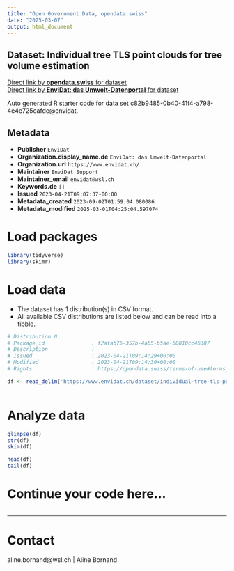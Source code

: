 ```yaml
---
title: "Open Government Data, opendata.swiss"
date: "2025-03-07"
output: html_document
---
```


## Dataset: Individual tree TLS point clouds for tree volume estimation



[Direct link by **opendata.swiss** for dataset](https://opendata.swiss/de/dataset/individual-tree-tls-point-clouds-for-tree-volume-estimation)<br>
[Direct link by **EnviDat: das Umwelt-Datenportal** for dataset](https://www.envidat.ch/#/metadata/individual-tree-tls-point-clouds-for-tree-volume-estimation)

Auto generated R starter code for data set c82b9485-0b40-41f4-a798-4e4e725cafdc@envidat.

## Metadata

- **Publisher** `EnviDat`
- **Organization.display_name.de** `EnviDat: das Umwelt-Datenportal`
- **Organization.url** `https://www.envidat.ch/`
- **Maintainer** `EnviDat Support`
- **Maintainer_email** `envidat@wsl.ch`
- **Keywords.de** `[]`
- **Issued** `2023-04-21T09:07:37+00:00`
- **Metadata_created** `2023-09-02T01:59:04.080086`
- **Metadata_modified** `2025-03-01T04:25:04.597074`


# Load packages

```r

library(tidyverse)
library(skimr)

```

# Load data

-   The dataset has 1 distribution(s) in CSV format.
-   All available CSV distributions are listed below and can be read into a tibble.

```r

# Distribution 0
# Package_id               : f2afab75-357b-4a55-b5ae-50810cc46307
# Description              : 
# Issued                   : 2023-04-21T09:14:29+00:00
# Modified                 : 2023-04-21T09:14:30+00:00
# Rights                   : https://opendata.swiss/terms-of-use#terms_by

df <- read_delim('https://www.envidat.ch/dataset/individual-tree-tls-point-clouds-for-tree-volume-estimation/resource/450e6bd6-f0c2-4c31-b410-52013c50e988')



```

# Analyze data

```r

glimpse(df)
str(df)
skim(df)

head(df)
tail(df)

```

# Continue your code here...

```r

```

------------------------------------------------------------------------

# Contact

aline.bornand@wsl.ch | Aline Bornand
